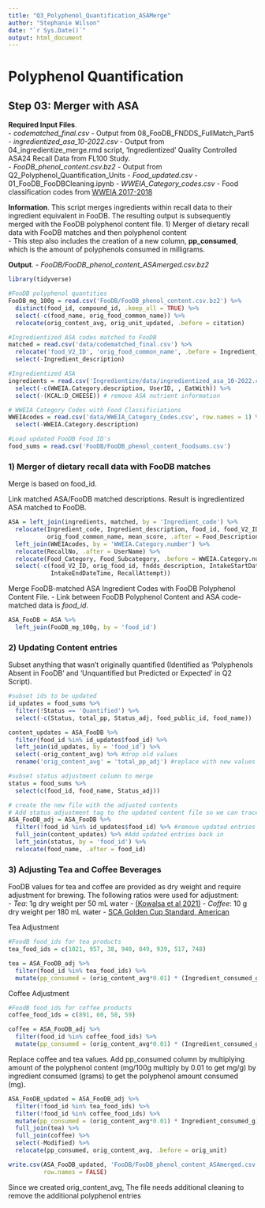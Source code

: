 ```yaml
---
title: "Q3_Polyphenol_Quantification_ASAMerge"
author: "Stephanie Wilson"
date: "`r Sys.Date()`"
output: html_document
---
```


#  Polyphenol Quantification
## Step 03: Merger with ASA

__Required Input Files__.                          
  - *codematched_final.csv* - Output from 08_FooDB_FNDDS_FullMatch_Part5    
  - *ingredientized_asa_10-2022.csv* - Output from 04_ingredientize_merge.rmd script, 'Ingredientized' Quality Controlled ASA24 Recall Data from FL100 Study.  
  - *FooDB_phenol_content.csv.bz2* - Output from Q2_Polyphenol_Quantification_Units
  - *Food_updated.csv* - 01_FooDB_FooDBCleaning.ipynb
  - *WWEIA_Category_codes.csv* - Food classification codes from [WWEIA 2017-2018](https://www.ars.usda.gov/ARSUserFiles/80400530/pdf/1718/Food_categories_2017-2018.pdf)

  
__Information__. 
This script merges ingredients within recall data to their ingredient equivalent in FooDB. The resulting output is subsequently merged with the FooDB polyphenol content file. 
    1) Merger of dietary recall data with FooDB matches and then polyphenol content  
      - This step also includes the creation of a new column, **pp_consumed**, which is the amount of polyphenols consumed in milligrams. 

__Output__. 
  - *FooDB/FooDB_phenol_content_ASAmerged.csv.bz2*

```r
library(tidyverse)
```


```r
#FooDB polyphenol quantities
FooDB_mg_100g = read.csv('FooDB/FooDB_phenol_content.csv.bz2') %>%
  distinct(food_id, compound_id, .keep_all = TRUE) %>%
  select(-c(food_name, orig_food_common_name)) %>%
  relocate(orig_content_avg, orig_unit_updated, .before = citation)

#Ingredientized ASA codes matched to FooDB
matched = read.csv('data/codematched_final.csv') %>%
  relocate('food_V2_ID', 'orig_food_common_name', .before = Ingredient_code) %>%
  select(-Ingredient_description)

#Ingredientized ASA
ingredients = read.csv('Ingredientize/data/ingredientized_asa_10-2022.csv') %>%
  select(-c(WWEIA.Category.description, UserID, , EatWith)) %>%
  select(-(KCAL:D_CHEESE)) # remove ASA nutrient information

# WWEIA Category Codes with Food Classificiations
WWEIAcodes = read.csv('data/WWEIA_Category_Codes.csv', row.names = 1) %>%
  select(-WWEIA.Category.description)

#Load updated FooDB Food ID's
food_sums = read.csv('FooDB/FooDB_phenol_content_foodsums.csv') 
```


### 1) Merger of dietary recall data with FooDB matches 
Merge is based on food_id. 

Link matched ASA/FooDB matched descriptions. Result is ingredientized ASA matched to FooDB.
```r
ASA = left_join(ingredients, matched, by = 'Ingredient_code') %>%
  relocate(Ingredient_code, Ingredient_description, food_id, food_V2_ID, 
           orig_food_common_name, mean_score, .after = Food_Description) %>%
  left_join(WWEIAcodes, by = 'WWEIA.Category.number') %>%
  relocate(RecallNo, .after = UserName) %>%
  relocate(Food_Category, Food_Subcategory, .before = WWEIA.Category.number) %>%
  select(-c(food_V2_ID, orig_food_id, fndds_description, IntakeStartDateTime, 
            IntakeEndDateTime, RecallAttempt))
```

Merge FooDB-matched ASA Ingredient Codes with FooDB Polyphenol Content File.
  - Link between FooDB Polyphenol Content and ASA code-matched data is *food_id*.
```r
ASA_FooDB = ASA %>%
  left_join(FooDB_mg_100g, by = 'food_id')
```


### 2) Updating Content entries

Subset anything that wasn't originally quantified (Identified as 'Polyphenols Absent in FooDB' and  'Unquantified but Predicted or Expected' in Q2 Script).
```r
#subset ids to be updated
id_updates = food_sums %>%
  filter(!Status == 'Quantified') %>%
  select(-c(Status, total_pp, Status_adj, food_public_id, food_name))

content_updates = ASA_FooDB %>%
  filter(food_id %in% id_updates$food_id) %>%
  left_join(id_updates, by = 'food_id') %>%
  select(-orig_content_avg) %>% #drop old values
  rename('orig_content_avg' = 'total_pp_adj') #replace with new values
```


```r
#subset status adjustment column to merge
status = food_sums %>%
  select(c(food_id, food_name, Status_adj))

# create the new file with the adjusted contents
# Add status adjustment tag to the updated content file so we can trace what we've updated
ASA_FooDB_adj = ASA_FooDB %>%
  filter(!food_id %in% id_updates$food_id) %>% #remove updated entries from original file
  full_join(content_updates) %>% #Add updated entries back in
  left_join(status, by = 'food_id') %>%
  relocate(food_name, .after = food_id)
```


### 3) Adjusting Tea and Coffee Beverages

FooDB values for tea and coffee are provided as dry weight and require adjustment for brewing. The following ratios were used for adjustment:  
  - *Tea*: 1g dry weight per 50 mL water 
    -  [(Kowalsa et al 2021)](https://doi.org/10.3390/molecules26164773)
  - *Coffee*: 10 g dry weight per 180 mL water
    -  [SCA Golden Cup Standard, American](https://sca.coffee/research/protocols-best-practices)

Tea Adjustment    
```r
#FoodB food_ids for tea products
tea_food_ids = c(1021, 957, 38, 940, 849, 939, 517, 748)

tea = ASA_FooDB_adj %>%
  filter(food_id %in% tea_food_ids) %>%
  mutate(pp_consumed = (orig_content_avg*0.01) * (Ingredient_consumed_g*(1/50)))
```

Coffee Adjustment
```r
#FoodB food_ids for coffee products
coffee_food_ids = c(891, 60, 58, 59)

coffee = ASA_FooDB_adj %>%
  filter(food_id %in% coffee_food_ids) %>%
  mutate(pp_consumed = (orig_content_avg*0.01) * (Ingredient_consumed_g*(10/180)))
```

Replace coffee and tea values. Add pp_consumed column by multiplying amount of the polyphenol content (mg/100g multiply by 0.01 to get mg/g) by ingredient consumed (grams) to get the polyphenol amount consumed (mg).
```r
ASA_FooDB_updated = ASA_FooDB_adj %>%
  filter(!food_id %in% tea_food_ids) %>%
  filter(!food_id %in% coffee_food_ids) %>%
  mutate(pp_consumed = (orig_content_avg*0.01) * Ingredient_consumed_g) %>%
  full_join(tea) %>%
  full_join(coffee) %>%
  select(-Modified) %>%
  relocate(pp_consumed, orig_content_avg, .before = orig_unit)
```

```r
write.csv(ASA_FooDB_updated, 'FooDB/FooDB_phenol_content_ASAmerged.csv.bz2', 
          row.names = FALSE)
```


Since we created orig_content_avg, The file needs additional cleaning to remove the additional polyphenol entries 

